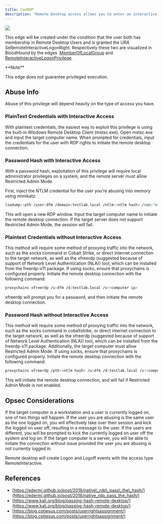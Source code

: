 ---
title: CanRDP
description: "Remote Desktop access allows you to enter an interactive session with the target computer. If authenticating as a low privilege user, a privilege escalation may allow you to gain high privileges on the system."
---

<Frame>
  <img src="/hc/images/image-2-1.png"/>
</Frame>

This edge will be created under the condition that the user both has membership in Remote Desktop Users and is granted the URA SeRemoteInteractiveLogonRight. Respectively these two are visualized in BloodHound by the edges  [MemberOfLocalGroup](/hc/en-us/articles/17273173878555-MemberOfLocalGroup) and [RemoteInteractiveLogonPrivilege](/hc/en-us/articles/17273195648923-RemoteInteractiveLogonPrivilege).

<Info>
**Note**

  This edge does not guarantee privileged execution.
</Info>

## Abuse Info

Abuse of this privilege will depend heavily on the type of access you have.

### PlainText Credentials with Interactive Access

With plaintext credentials, the easiest way to exploit this privilege is using the built-in Windows Remote Desktop Client (mstsc.exe). Open mstsc.exe and input the target computer name. When prompted for credentials, input the credentials for the user with RDP rights to initiate the remote desktop connection.

### Password Hash with Interactive Access

With a password hash, exploitation of this privilege will require local administrator privileges on a system, and the remote server must allow Restricted Admin Mode.

First, inject the NTLM credential for the user you’re abusing into memory using mimikatz:

```bash
lsadump::pth /user:dfm /domain:testlab.local /ntlm:<ntlm hash> /run:"mstsc.exe /restrictedadmin"
```

This will open a new RDP window. Input the target computer name to initiate the remote desktop connection. If the target server does not support Restricted Admin Mode, the session will fail.

### Plaintext Credentials without Interactive Access

This method will require some method of proxying traffic into the network, such as the socks command in Cobalt Strike, or direct internet connection to the target network, as well as the xfreerdp (suggested because of support of Network Level Authentication (NLA)) tool, which can be installed from the freerdp-x11 package. If using socks, ensure that proxychains is configured properly. Initiate the remote desktop connection with the following command:

```bash
proxychains xfreerdp /u:dfm /d:testlab.local /v:<computer ip>
```

xfreerdp will prompt you for a password, and then initiate the remote desktop connection.

### Password Hash without Interactive Access

This method will require some method of proxying traffic into the network, such as the socks command in cobaltstrike, or direct internet connection to the target network, as well as the xfreerdp (suggested because of support of Network Level Authentication (NLA)) tool, which can be installed from the freerdp-x11 package. Additionally, the target computer must allow Restricted Admin Mode. If using socks, ensure that proxychains is configured properly. Initiate the remote desktop connection with the following command:

```bash
proxychains xfreerdp /pth:<ntlm hash> /u:dfm /d:testlab.local /v:<computer ip>
```

This will initiate the remote desktop connection, and will fail if Restricted Admin Mode is not enabled.

## Opsec Considerations

If the target computer is a workstation and a user is currently logged on, one of two things will happen. If the user you are abusing is the same user as the one logged on, you will effectively take over their session and kick the logged on user off, resulting in a message to the user. If the users are different, you will be prompted to kick the currently logged on user off the system and log on. If the target computer is a server, you will be able to initiate the connection without issue provided the user you are abusing is not currently logged in.

Remote desktop will create Logon and Logoff events with the access type RemoteInteractive.

## References

* [https://edermi.github.io/post/2018/native\_rdp\_pass\_the\_hash/](https://edermi.github.io/post/2018/native_rdp_pass_the_hash/)
* [https://www.kali.org/blog/passing-hash-remote-desktop/](https://www.kali.org/blog/passing-hash-remote-desktop/)
* [https://blog.cptjesus.com/posts/userrightsassignment/](https://blog.cptjesus.com/posts/userrightsassignment/)

